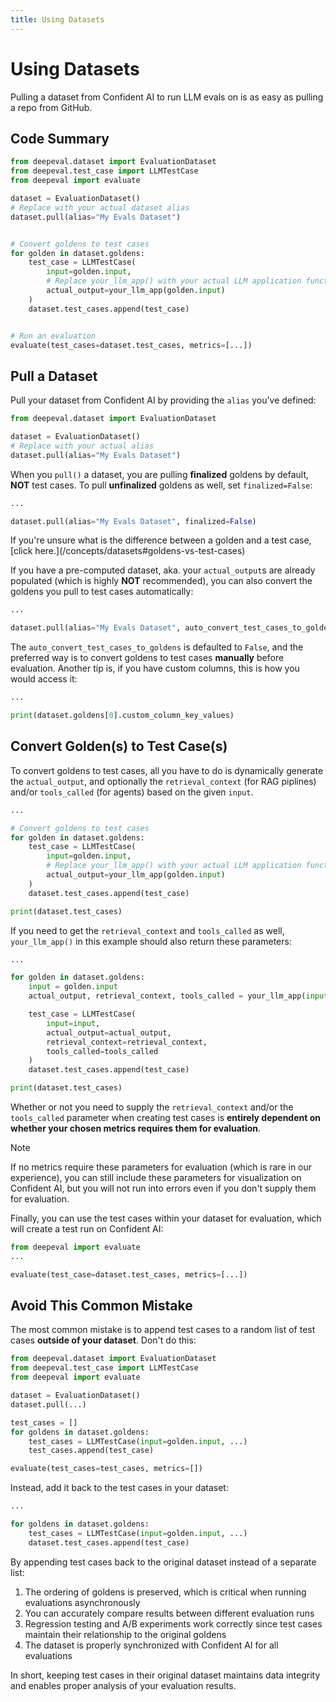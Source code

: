 ```yaml
---
title: Using Datasets
---
```



# Using Datasets

Pulling a dataset from Confident AI to run LLM evals on is as easy as pulling a repo from GitHub.

## Code Summary

```python showLineNumbers copy
from deepeval.dataset import EvaluationDataset
from deepeval.test_case import LLMTestCase
from deepeval import evaluate

dataset = EvaluationDataset()
# Replace with your actual dataset alias
dataset.pull(alias="My Evals Dataset")


# Convert goldens to test cases
for golden in dataset.goldens:
    test_case = LLMTestCase(
        input=golden.input,
        # Replace your_llm_app() with your actual LLM application function
        actual_output=your_llm_app(golden.input)
    )
    dataset.test_cases.append(test_case)


# Run an evaluation
evaluate(test_cases=dataset.test_cases, metrics=[...])
```

## Pull a Dataset

Pull your dataset from Confident AI by providing the `alias` you've defined:

```python showLineNumbers copy {5}
from deepeval.dataset import EvaluationDataset

dataset = EvaluationDataset()
# Replace with your actual alias
dataset.pull(alias="My Evals Dataset")
```

When you `pull()` a dataset, you are pulling **finalized** goldens by default, **NOT** test cases. To pull **unfinalized** goldens as well, set `finalized=False`:

```python
...

dataset.pull(alias="My Evals Dataset", finalized=False)
```

<Callout type="warning">
  If you're unsure what is the difference between a golden and a test case,
  [click here.](/concepts/datasets#goldens-vs-test-cases)
</Callout>

If you have a pre-computed dataset, aka. your `actual_output`s are already populated (which is highly **NOT** recommended), you can also convert the goldens you pull to test cases automatically:

```python
...

dataset.pull(alias="My Evals Dataset", auto_convert_test_cases_to_goldens=True)
```

The `auto_convert_test_cases_to_goldens` is defaulted to `False`, and the preferred way is to convert goldens to test cases **manually** before evaluation. Another tip is, if you have custom columns, this is how you would access it:

```python
...

print(dataset.goldens[0].custom_column_key_values)
```

## Convert Golden(s) to Test Case(s)

To convert goldens to test cases, all you have to do is dynamically generate the `actual_output`, and optionally the `retrieval_context` (for RAG piplines) and/or `tools_called` (for agents) based on the given `input`.

```python {8}
...

# Convert goldens to test cases
for golden in dataset.goldens:
    test_case = LLMTestCase(
        input=golden.input,
        # Replace your_llm_app() with your actual LLM application function
        actual_output=your_llm_app(golden.input)
    )
    dataset.test_cases.append(test_case)

print(dataset.test_cases)
```

If you need to get the `retrieval_context` and `tools_called` as well, `your_llm_app()` in this example should also return these parameters:

```python {5}
...

for golden in dataset.goldens:
    input = golden.input
    actual_output, retrieval_context, tools_called = your_llm_app(input)

    test_case = LLMTestCase(
        input=input,
        actual_output=actual_output,
        retrieval_context=retrieval_context,
        tools_called=tools_called
    )
    dataset.test_cases.append(test_case)

print(dataset.test_cases)
```

Whether or not you need to supply the `retrieval_context` and/or the `tools_called` parameter when creating test cases is **entirely dependent on whether your chosen metrics requires them for evaluation**.

> [!NOTE]
>
> If no metrics require these parameters for evaluation (which is rare in our experience), you can still include these parameters for visualization on Confident AI, but you will not run into errors even if you don't supply them for evaluation.

Finally, you can use the test cases within your dataset for evaluation, which will create a test run on Confident AI:

```python
from deepeval import evaluate
...

evaluate(test_case=dataset.test_cases, metrics=[...])
```

## Avoid This Common Mistake

The most common mistake is to append test cases to a random list of test cases **outside of your dataset**. Don't do this:

```python showLineNumbers copy {8, 11}
from deepeval.dataset import EvaluationDataset
from deepeval.test_case import LLMTestCase
from deepeval import evaluate

dataset = EvaluationDataset()
dataset.pull(...)

test_cases = []
for goldens in dataset.goldens:
    test_cases = LLMTestCase(input=golden.input, ...)
    test_cases.append(test_case)

evaluate(test_cases=test_cases, metrics=[])
```

Instead, add it back to the test cases in your dataset:

```python {5}
...

for goldens in dataset.goldens:
    test_cases = LLMTestCase(input=golden.input, ...)
    dataset.test_cases.append(test_case)
```

By appending test cases back to the original dataset instead of a separate list:

1. The ordering of goldens is preserved, which is critical when running evaluations asynchronously
2. You can accurately compare results between different evaluation runs
3. Regression testing and A/B experiments work correctly since test cases maintain their relationship to the original goldens
4. The dataset is properly synchronized with Confident AI for all evaluations

In short, keeping test cases in their original dataset maintains data integrity and enables proper analysis of your evaluation results.
